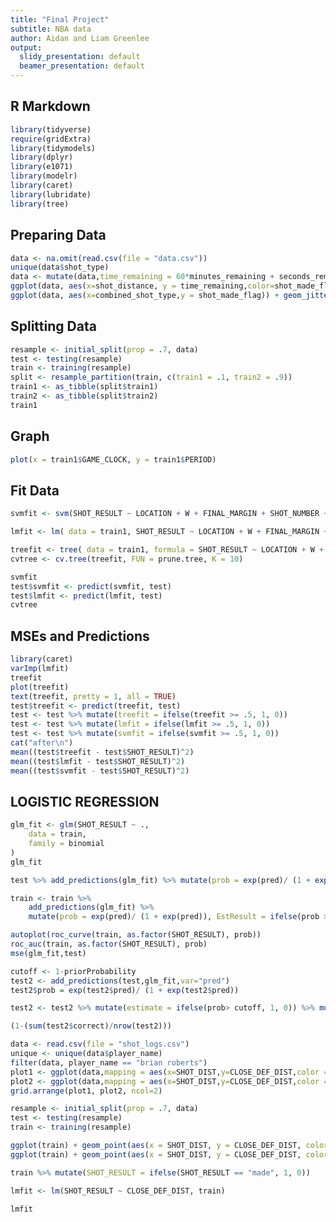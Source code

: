 ```yaml
---
title: "Final Project"
subtitle: NBA data
author: Aidan and Liam Greenlee
output:
  slidy_presentation: default
  beamer_presentation: default
---
```


## R Markdown

```r
library(tidyverse)
require(gridExtra)
library(tidymodels)
library(dplyr)
library(e1071)
library(modelr)
library(caret)
library(lubridate)
library(tree)
```

## Preparing Data
```r
data <- na.omit(read.csv(file = "data.csv"))
unique(data$shot_type)
data <- mutate(data,time_remaining = 60*minutes_remaining + seconds_remaining)
ggplot(data, aes(x=shot_distance, y = time_remaining,color=shot_made_flag))+geom_point()
ggplot(data, aes(x=combined_shot_type,y = shot_made_flag)) + geom_jitter()
```



## Splitting Data
```r
resample <- initial_split(prop = .7, data)
test <- testing(resample)
train <- training(resample)
split <- resample_partition(train, c(train1 = .1, train2 = .9))
train1 <- as_tibble(split$train1)
train2 <- as_tibble(split$train2)
train1
```
## Graph
```r
plot(x = train1$GAME_CLOCK, y = train1$PERIOD)
```

## Fit Data
```r
svmfit <- svm(SHOT_RESULT ~ LOCATION + W + FINAL_MARGIN + SHOT_NUMBER + PERIOD + GAME_CLOCK + SHOT_CLOCK + DRIBBLES + TOUCH_TIME + SHOT_DIST + PTS_TYPE + CLOSEST_DEFENDER_PLAYER_ID + CLOSE_DEF_DIST + player_id + GAME_ID, data = train1, kernel = "radial", cost = 10, gamma = 1)

lmfit <- lm( data = train1, SHOT_RESULT ~ LOCATION + W + FINAL_MARGIN + SHOT_NUMBER + PERIOD + GAME_CLOCK + SHOT_CLOCK + DRIBBLES + TOUCH_TIME + SHOT_DIST + PTS_TYPE + CLOSEST_DEFENDER_PLAYER_ID + CLOSE_DEF_DIST + player_id + GAME_ID)

treefit <- tree( data = train1, formula = SHOT_RESULT ~ LOCATION + W + FINAL_MARGIN + SHOT_NUMBER + PERIOD + GAME_CLOCK + SHOT_CLOCK + DRIBBLES + TOUCH_TIME + SHOT_DIST + PTS_TYPE + CLOSEST_DEFENDER_PLAYER_ID + CLOSE_DEF_DIST + player_id + GAME_ID)
cvtree <- cv.tree(treefit, FUN = prune.tree, K = 10)
```

```r
svmfit
test$svmfit <- predict(svmfit, test)
test$lmfit <- predict(lmfit, test)
cvtree
```
## MSEs and Predictions
```r
library(caret)
varImp(lmfit)
treefit
plot(treefit)
text(treefit, pretty = 1, all = TRUE)
test$treefit <- predict(treefit, test)
test <- test %>% mutate(treefit = ifelse(treefit >= .5, 1, 0))
test <- test %>% mutate(lmfit = ifelse(lmfit >= .5, 1, 0))
test <- test %>% mutate(svmfit = ifelse(svmfit >= .5, 1, 0))
cat("after\n")
mean((test$treefit - test$SHOT_RESULT)^2)
mean((test$lmfit - test$SHOT_RESULT)^2)
mean((test$svmfit - test$SHOT_RESULT)^2)
```
## LOGISTIC REGRESSION
```r
glm_fit <- glm(SHOT_RESULT ~ .,
    data = train,
    family = binomial
)
glm_fit
```

```r
test %>% add_predictions(glm_fit) %>% mutate(prob = exp(pred)/ (1 + exp(pred)))

train <- train %>% 
    add_predictions(glm_fit) %>% 
    mutate(prob = exp(pred)/ (1 + exp(pred)), EstResult = ifelse(prob > 1 - priorProbability, 1, 0))

autoplot(roc_curve(train, as.factor(SHOT_RESULT), prob))
roc_auc(train, as.factor(SHOT_RESULT), prob)
mse(glm_fit,test)
```
```r
cutoff <- 1-priorProbability
test2 <- add_predictions(test,glm_fit,var="pred")
test2$prob = exp(test2$pred)/ (1 + exp(test2$pred))

test2 <- test2 %>% mutate(estimate = ifelse(prob> cutoff, 1, 0)) %>% mutate(correct = ifelse(SHOT_RESULT == estimate,1,0))

(1-(sum(test2$correct)/nrow(test2)))
```




```r
data <- read.csv(file = "shot_logs.csv")
unique <- unique(data$player_name)
filter(data, player_name == "brian roberts")
plot1 <- ggplot(data,mapping = aes(x=SHOT_DIST,y=CLOSE_DEF_DIST,color = SHOT_RESULT)) + geom_point()
plot2 <- ggplot(data,mapping = aes(x=SHOT_DIST,y=CLOSE_DEF_DIST,color = PTS_TYPE)) + geom_point()
grid.arrange(plot1, plot2, ncol=2)
```

```r
resample <- initial_split(prop = .7, data)
test <- testing(resample)
train <- training(resample)
```

```r
ggplot(train) + geom_point(aes(x = SHOT_DIST, y = CLOSE_DEF_DIST, color = PTS_TYPE))
ggplot(train) + geom_point(aes(x = SHOT_DIST, y = CLOSE_DEF_DIST, color = SHOT_RESULT))
```
```r
train %>% mutate(SHOT_RESULT = ifelse(SHOT_RESULT == "made", 1, 0))
```

```r
lmfit <- lm(SHOT_RESULT ~ CLOSE_DEF_DIST, train)
```
```r
lmfit
```
